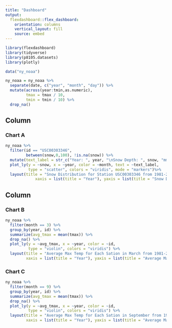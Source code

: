 ```yaml
---
title: "Dashboard"
output: 
  flexdashboard::flex_dashboard:
    orientation: columns
    vertical_layout: fill
    source: embed
---
```


```r
library(flexdashboard)
library(tidyverse)
library(p8105.datasets)
library(plotly)
```


```r
data("ny_noaa")

ny_noaa = ny_noaa %>%
  separate(date, c("year", "month", "day")) %>% 
  mutate(across(year:tmin,as.numeric),
         tmax = tmax / 10,
         tmin = tmin / 10) %>% 
  drop_na()
```

Column {data-width=650}
-----------------------------------------------------------------------

### Chart A

```r
ny_noaa %>%
  filter(id == "USC00303346",
         between(snow,0,100), !is.na(snow)) %>% 
  mutate(text_label = str_c("Year: ", year, "\nSnow Depth: ", snow, "mm")) %>% 
  plot_ly(y = ~snow, x = ~year, color = ~month, text = ~text_label,
          type = "scatter", colors = "viridis", mode = "markers")%>%   
  layout(title = "Snow Distribution for Station USC00303346 from 1981-2010",
             xaxis = list(title = "Year"), yaxis = list(title = "Snow Depth"))
```

Column {data-width=350}
-----------------------------------------------------------------------

### Chart B

```r
ny_noaa %>% 
  filter(month == 3) %>% 
  group_by(year, id) %>% 
  summarize(avg_tmax = mean(tmax)) %>% 
  drop_na() %>% 
  plot_ly(y = ~avg_tmax, x = ~year, color = ~id,
          type = "violin", colors = "viridis") %>%   
  layout(title = "Average Max Temp for Each Sation in March from 1981-2010",
         xaxis = list(title = "Year"), yaxis = list(title = "Average Max Temp"))
```

### Chart C

```r
ny_noaa %>% 
  filter(month == 9) %>% 
  group_by(year, id) %>% 
  summarize(avg_tmax = mean(tmax)) %>% 
  drop_na() %>% 
  plot_ly(y = ~avg_tmax, x = ~year, color = ~id,
          type = "violin", colors = "viridis") %>%   
  layout(title = "Average Max Temp for Each Sation in September from 1981-2010",
         xaxis = list(title = "Year"), yaxis = list(title = "Average Max Temp" ))
```


